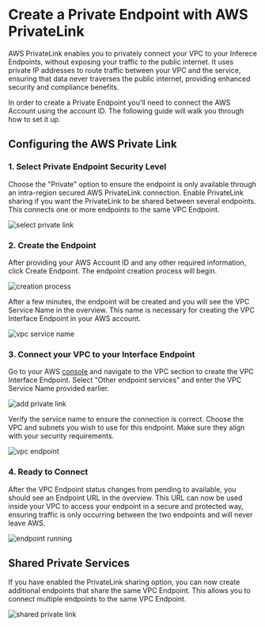 # Create a Private Endpoint with AWS PrivateLink

AWS PrivateLink enables you to privately connect your VPC to your Inferece Endpoints, without exposing your traffic to the public
internet. It uses private IP addresses to route traffic between your VPC and the service, ensuring that data never traverses the
public internet, providing enhanced security and compliance benefits.

In order to create a Private Endpoint you'll need to connect the AWS Account using the account ID. The following guide will walk you
through how to set it up.

## Configuring the AWS Private Link

### 1. Select Private Endpoint Security Level

Choose the "Private" option to ensure the endpoint is only available through an intra-region secured AWS PrivateLink connection.
Enable PrivateLink sharing if you want the PrivateLink to be shared between several endpoints.
This connects one or more endpoints to the same VPC Endpoint.

![select private link](https://raw.githubusercontent.com/huggingface/hf-endpoints-documentation/main/assets/6_private_type.png)

### 2. Create the Endpoint

After providing your AWS Account ID and any other required information, click Create Endpoint. The endpoint creation process will begin.

![creation process](https://raw.githubusercontent.com/huggingface/hf-endpoints-documentation/main/assets/6_2_endpoint_creation.png)

After a few minutes, the endpoint will be created and you will see the VPC Service Name in the overview. This name is necessary for
creating the VPC Interface Endpoint in your AWS account.

![vpc service name](https://raw.githubusercontent.com/huggingface/hf-endpoints-documentation/main/assets/6_3_vpc_ready.png)

### 3. Connect your VPC to your Interface Endpoint

Go to your AWS [console](https://console.aws.amazon.com/vpc/home?#Endpoints) and navigate to the VPC section to create the VPC Interface
Endpoint. Select "Other endpoint services" and enter the VPC Service Name provided earlier.

![add private link](https://raw.githubusercontent.com/huggingface/hf-endpoints-documentation/main/assets/6_4_add_private_link.png)

Verify the service name to ensure the connection is correct. Choose the VPC and subnets you wish to use for this endpoint. Make sure
they align with your security requirements.

![vpc endpoint](https://raw.githubusercontent.com/huggingface/hf-endpoints-documentation/main/assets/6_5_add_vpc.png)

### 4. Ready to Connect

After the VPC Endpoint status changes from pending to available, you should see an Endpoint URL in the overview. This URL can now
be used inside your VPC to access your endpoint in a secure and protected way, ensuring traffic is only occurring between the two
endpoints and will never leave AWS.

![endpoint running](https://raw.githubusercontent.com/huggingface/hf-endpoints-documentation/main/assets/6_6_running_endpoint.png)

## Shared Private Services 

If you have enabled the PrivateLink sharing option, you can now create additional endpoints that share the same VPC Endpoint. This
allows you to connect multiple endpoints to the same VPC Endpoint.

![shared private link](https://raw.githubusercontent.com/huggingface/hf-endpoints-documentation/main/assets/6_7_private_service_tooltip.png)

